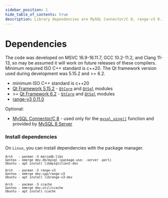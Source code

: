 ```yaml
---
sidebar_position: 1
hide_table_of_contents: true
description: Library dependencies are MySQL Connector/C 8, range-v3 0.11.0 and the Qt framework version used during development was 5.15.2. The code was developed on MSVC 16.9-16.11.7, GCC 10.2-11.2, and Clang 11-13.
---
```


# Dependencies

The code was developed on MSVC 16.9-16.11.7, GCC 10.2-11.2, and Clang 11-13, so may be assumed it will work on future releases of these compilers. Minimum required ISO C++ standard is c++20.
The Qt framework version used during development was 5.15.2 and >= 6.2.

- minimum ISO C++ standard is c++20
- [Qt Framework 5.15.2](https://www.qt.io/download-qt-installer) - [`QtCore`](https://doc.qt.io/qt-5/qtcore-module.html) and [`QtSql`](https://doc.qt.io/qt-5/qtsql-index.html) modules
- &gt;= [Qt Framework 6.2](https://www.qt.io/download-qt-installer) - [`QtCore`](https://doc.qt.io/qt-6/qtcore-module.html) and [`QtSql`](https://doc.qt.io/qt-6/qtsql-index.html) modules
- [range-v3 0.11.0](https://github.com/ericniebler/range-v3)

Optional:

- [MySQL Connector/C 8](https://dev.mysql.com/downloads/c-api/) - used only for the [`mysql_ping()`](https://dev.mysql.com/doc/c-api/8.0/en/mysql-ping.html) function and provided by [MySQL 8 Server](https://dev.mysql.com/downloads/mysql/)

### Install dependencies

On `Linux`, you can install dependencies with the package manager.

<small>

```text title='MySQL C library'
Arch   - pacman -S mariadb-libs
Gentoo - emerge dev-db/mysql (package.use: -server -perl)
Ubuntu - apt install libmysqlclient-dev
```

```text title='range-v3 library (header only)'
Arch   - pacman -S range-v3
Gentoo - emerge dev-cpp/range-v3
Ubuntu - apt install librange-v3-dev
```

```text title='ccache'
Arch   - pacman -S ccache
Gentoo - emerge dev-util/ccache
Ubuntu - apt install ccache
```

</small>
